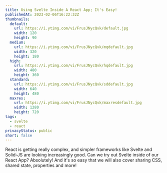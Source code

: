 ```yaml
---
title: Using Svelte Inside A React App; It's Easy!
publishedAt: 2023-02-06T16:22:32Z
thumbnails:
  default:
    url: https://i.ytimg.com/vi/FrusJNycQvk/default.jpg
    width: 120
    height: 90
  medium:
    url: https://i.ytimg.com/vi/FrusJNycQvk/mqdefault.jpg
    width: 320
    height: 180
  high:
    url: https://i.ytimg.com/vi/FrusJNycQvk/hqdefault.jpg
    width: 480
    height: 360
  standard:
    url: https://i.ytimg.com/vi/FrusJNycQvk/sddefault.jpg
    width: 640
    height: 480
  maxres:
    url: https://i.ytimg.com/vi/FrusJNycQvk/maxresdefault.jpg
    width: 1280
    height: 720
tags:
  - svelte
  - react
privacyStatus: public
short: false
---
```


React is getting really complex, and simpler frameworks like Svelte and Solid-JS are looking increasingly good. Can we try out Svelte inside of our React App? Absolutely! And it's so easy that we will also cover sharing CSS, shared state, properties and more!

